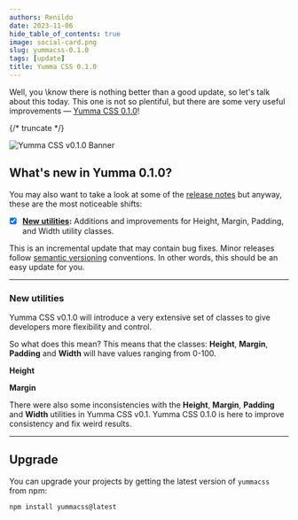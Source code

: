 ```yaml
---
authors: Renildo
date: 2023-11-06
hide_table_of_contents: true
image: social-card.png
slug: yummacss-0.1.0
tags: [update]
title: Yumma CSS 0.1.0
---
```




Well, you \know there is nothing better than a good update, so let's talk about this today. This one is not so plentiful, but there are some very useful improvements — [Yumma CSS 0.1.0](https://github.com/yumma-lib/yumma-css/releases/tag/v0.1.0)!

{/* truncate */}

![Yumma CSS v0.1.0 Banner](banner.png)

## What's new in Yumma 0.1.0?

You may also want to take a look at some of the [release notes](https://github.com/yumma-lib/yumma-css/releases/tag/v0.1.0) but anyway, these are the most noticeable shifts:

- [x] **[New utilities](#new-utilities):** Additions and improvements for Height, Margin, Padding, and Width utility classes.

This is an incremental update that may contain bug fixes. Minor releases follow [semantic versioning](https://docs.npmjs.com/about-semantic-versioning) conventions. In other words, this should be an easy update for you.

---

### New utilities

Yumma CSS v0.1.0 will introduce a very extensive set of classes to give developers more flexibility and control. 

So what does this mean? This means that the classes: **Height**, **Margin**, **Padding** and **Width** will have values ranging from 0-100.

**Height**

<Tabs>
  <TabItem value="now" label="Now">
    <YmaUtility
      baseClassName='h-'
      propertyNames={['height']}
      range={100}
      increment={0.25}
      unit='rem'
    />
  </TabItem>
  <TabItem value="then" label="Then">
    <YmaUtility
      classData={[
        {
          className: 'h-0',
          properties: [
            'height: 0rem;'
          ]
        },
        {
          className: 'h-1',
          properties: [
            'height: 0.25rem;'
          ]
        },
        {
          className: 'h-2',
          properties: [
            'height: 0.5rem;'
          ]
        },
        {
          className: 'h-3',
          properties: [
            'height: 1rem;'
          ]
        },
        {
          className: 'h-4',
          properties: [
            'height: 1.5rem;'
          ]
        },
        {
          className: 'h-5',
          properties: [
            'height: 2rem;'
          ]
        },
        {
          className: 'h-10',
          properties: [
            'height: 4.5rem;'
          ]
        },
        {
          className: 'h-20',
          properties: [
            'height: 9.5rem;'
          ]
        },
        {
          className: 'h-30',
          properties: [
            'height: 14.5rem;'
          ]
        },
        {
          className: 'h-40',
          properties: [
            'height: 19.5rem;'
          ]
        },
        {
          className: 'h-50',
          properties: [
            'height: 24.5rem;'
          ]
        },
        {
          className: 'h-55',
          properties: [
            'height: 25rem;'
          ]
        },
        {
          className: 'h-60',
          properties: [
            'height: 25.5rem;'
          ]
        },
        {
          className: 'h-65',
          properties: [
            'height: 26rem;'
          ]
        },
        {
          className: 'h-70',
          properties: [
            'height: 26.5rem;'
          ]
        },
        {
          className: 'h-75',
          properties: [
            'height: 27rem;'
          ]
        },
        {
          className: 'h-80',
          properties: [
            'height: 27.5rem;'
          ]
        },
        {
          className: 'h-85',
          properties: [
            'height: 28rem;'
          ]
        },
        {
          className: 'h-90',
          properties: [
            'height: 28.5rem;'
          ]
        },
        {
          className: 'h-95',
          properties: [
            'height: 29rem;'
          ]
        },
        {
          className: 'h-100',
          properties: [
            'height: 29.5rem;'
          ]
        }
      ]}
    />
  </TabItem>
</Tabs>

**Margin**

<Tabs>
  <TabItem value="now" label="Now">
    <YmaUtility
      baseClassName='m-'
      propertyNames={['margin']}
      range={100}
      increment={0.75}
      unit='rem'
    />
  </TabItem>
  <TabItem value="then" label="Then">
    <YmaUtility
      classData={[
        {
          className: 'm-0',
          properties: ['margin: 0rem;']
        },
        {
          className: 'm-1',
          properties: ['margin: 0.75rem;']
        },
        {
          className: 'm-2',
          properties: ['margin: 1.5rem;']
        },
        {
          className: 'm-3',
          properties: ['margin: 3rem;']
        },
        {
          className: 'm-4',
          properties: ['margin: 4.5rem;']
        },
        {
          className: 'm-5',
          properties: ['margin: 6rem;']
        },
        {
          className: 'm-10',
          properties: ['margin: 13.5rem;']
        },
        {
          className: 'm-20',
          properties: ['margin: 28.5rem;']
        },
        {
          className: 'm-30',
          properties: ['margin: 43.5rem;']
        },
        {
          className: 'm-40',
          properties: ['margin: 58.5rem;']
        },
        {
          className: 'm-50',
          properties: ['margin: 73.5rem;']
        },
        {
          className: 'm-55',
          properties: ['margin: 75rem;']
        },
        {
          className: 'm-60',
          properties: ['margin: 76.5rem;']
        },
        {
          className: 'm-65',
          properties: ['margin: 78rem;']
        },
        {
          className: 'm-70',
          properties: ['margin: 79.5rem;']
        },
        {
          className: 'm-75',
          properties: ['margin: 81rem;']
        },
        {
          className: 'm-80',
          properties: ['margin: 82.5rem;']
        },
        {
          className: 'm-85',
          properties: ['margin: 84rem;']
        },
        {
          className: 'm-90',
          properties: ['margin: 85.5rem;']
        },
        {
          className: 'm-95',
          properties: ['margin: 87rem;']
        },
        {
          className: 'm-100',
          properties: ['margin: 88.5rem;']
        },
        {
          className: 'm-auto',
          properties: ['margin: auto;']
        }
      ]}
    />
  </TabItem>
</Tabs>

There were also some inconsistencies with the **Height**, **Margin**, **Padding** and **Width** utilities in Yumma CSS v0.1. Yumma CSS 0.1.0 is here to improve consistency and fix weird results.

---

## Upgrade

You can upgrade your projects by getting the latest version of `yummacss` from npm:

```bash
npm install yummacss@latest
```
